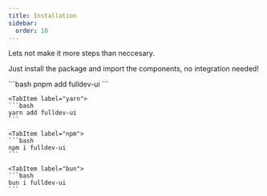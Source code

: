 ```yaml
---
title: Installation
sidebar:
  order: 10
---
```



Lets not make it more steps than neccesary.

Just install the package and import the components, no integration needed!

<Tabs>
  <TabItem label="pnpm">
    ```bash
    pnpm add fulldev-ui
    ```

  </TabItem>

    <TabItem label="yarn">
    ```bash
    yarn add fulldev-ui
    ```

  </TabItem>

    <TabItem label="npm">
    ```bash
    npm i fulldev-ui
    ```

  </TabItem>

    <TabItem label="bun">
    ```bash
    bun i fulldev-ui
    ```

  </TabItem>
</Tabs>
<br />
